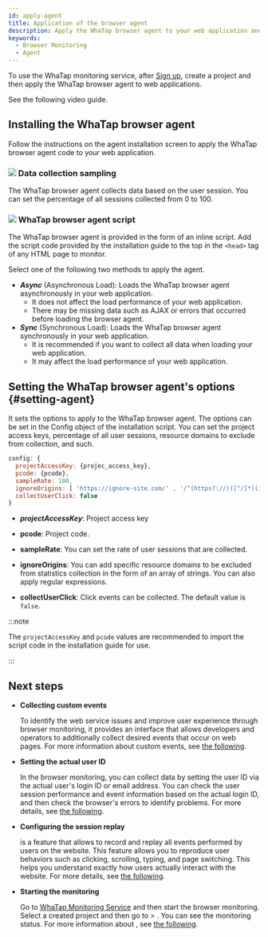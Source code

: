```yaml
---
id: apply-agent
title: Application of the browser agent
description: Apply the WhaTap browser agent to your web application and start the browser monitoring.
keywords:
  - Browser Monitoring
  - Agent
---
```



To use the WhaTap monitoring service, after [Sign up](https://www.whatap.io/en/signup/), create a project and then apply the WhaTap browser agent to web applications.

See the following video guide.

<Youtube ko='gZ5A40G2u2A' en='z0-WMAEQo30' ja='z0-WMAEQo30' />


<Createprojectv2 />


<Accesskey />

## Installing the WhaTap browser agent

Follow the instructions on the agent installation screen to apply the WhaTap browser agent code to your web application.

<ImgLang img='rum-apply-agent.png' desc='WhaTap Browser Agent Installation' />

### ![](/img/number-01.png) Data collection sampling

The WhaTap browser agent collects data based on the user session. You can set the percentage of all sessions collected from 0 to 100.

### ![](/img/number-02.png) WhaTap browser agent script

The WhaTap browser agent is provided in the form of an inline script. Add the script code provided by the installation guide to the top in the `<head>` tag of any HTML page to monitor.

Select one of the following two methods to apply the agent.

- **_Async_** (Asynchronous Load): Loads the WhaTap browser agent asynchronously in your web application. 
  - It does not affect the load performance of your web application. 
  - There may be missing data such as AJAX or errors that occurred before loading the browser agent.
- **_Sync_** (Synchronous Load): Loads the WhaTap browser agent synchronously in your web application.
  - It is recommended if you want to collect all data when loading your web application. 
  - It may affect the load performance of your web application.

## Setting the WhaTap browser agent's options {#setting-agent}

It sets the options to apply to the WhaTap browser agent. The options can be set in the Config object of the installation script. You can set the project access keys, percentage of all user sessions, resource domains to exclude from collection, and such.

```javascript title='config example' showLineNumbers
config: {
  projectAccessKey: {projec_access_key},
  pcode: {pcode},
  sampleRate: 100,
  ignoreOrigins: [ 'https://ignore-site.com/' , '/^(https?://)([^/]*)(ignore-site.io)(/)(.*)/i' ],
  collectUserClick: false
}
```

- **_projectAccessKey_**: Project access key

- **pcode**: Project code.

- **sampleRate**: You can set the rate of user sessions that are collected.

- **ignoreOrigins**: You can add specific resource domains to be excluded from statistics collection in the form of an array of strings. You can also apply regular expressions.

- **collectUserClick**: Click events can be collected. The default value is `false`.

:::note

The `projectAccessKey` and `pcode` values are recommended to import the script code in the installation guide for use.

:::

## Next steps

- **Collecting custom events**

  To identify the web service issues and improve user experience through browser monitoring, it provides an interface that allows developers and operators to additionally collect desired events that occur on web pages. For more information about custom events, see [the following](collect-custom-events).

- **Setting the actual user ID**

  In the browser monitoring, you can collect data by setting the user ID via the actual user's login ID or email address. You can check the user session performance and event information based on the actual login ID, and then check the browser's errors to identify problems. For more details, see [the following](set-real-user-id).

- **Configuring the session replay**

  <Cmdname sid="TTL08103" className="uitext" /> is a feature that allows to record and replay all events performed by users on the website. This feature allows you to reproduce user behaviors such as clicking, scrolling, typing, and page switching. This helps you understand exactly how users actually interact with the website. For more details, see [the following](session-replay).

- **Starting the monitoring**

  Go to [WhaTap Monitoring Service](https://service.whatap.io) and then start the browser monitoring. Select a created project and then go to <Cmdname sid="side_dashboard" className="uitext" /> > <Cmdname sid="side_rumDashboard" className="uitext" />. You can see the monitoring status. For more information about <Cmdname sid="side_rumDashboard" className="uitext" />, see [the following](dashboard).
